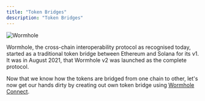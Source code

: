 ```yaml
---
title: "Token Bridges"
description: "Token Bridges"
---
```


![Wormhole](https://i.ibb.co/z47sfXH/image.png)

Wormhole, the cross-chain interoperability protocol as recognised today, started as a traditional token bridge between Ethereum and Solana for its v1.
It was in August 2021, that Wormhole v2 was launched as the complete protocol.

Now that we know how the tokens are bridged from one chain to other, let's now get our hands dirty by creating out own token bridge using [Wormhole Connect](https://wormhole.com/connect/).